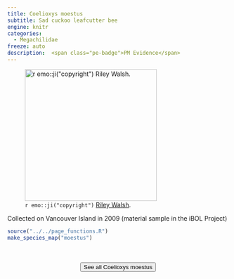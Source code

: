 ```yaml
---
title: Coelioxys moestus
subtitle: Sad cuckoo leafcutter bee
engine: knitr
categories:
  - Megachilidae
freeze: auto
description:  <span class="pe-badge">PM Evidence</span>
---
```

![`r emo::ji("copyright")` [Riley Walsh ](https://inaturalist.ca/photos/182267360/).](https://inaturalist-open-data.s3.amazonaws.com/photos/182267360/large.jpg){height=300}

Collected on Vancouver Island in 2009 (material sample in the iBOL Project)



```r
source("../../page_functions.R")
make_species_map("moestus")
```
<br><br>
<center>


<a href="https://inaturalist.ca/observations?place_id=any&quality_grade=research&subview=map&taxon_id=626800"><button type="button" class="btn btn-secondary">See all Coelioxys moestus <i class="fa-solid fa-arrow-up-right-from-square"></i> </button></a>
</center>
